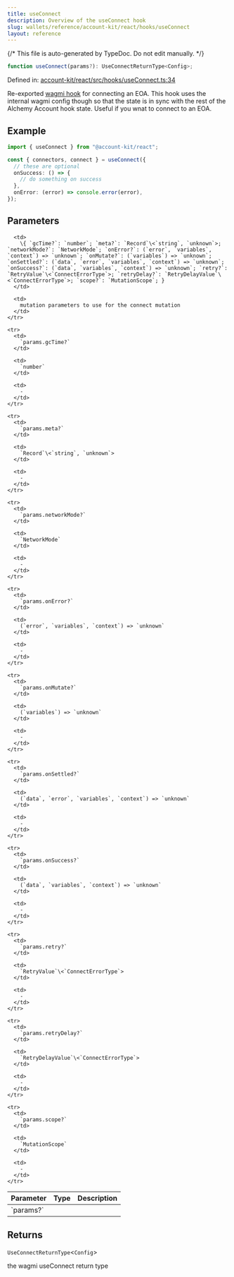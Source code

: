 ```yaml
---
title: useConnect
description: Overview of the useConnect hook
slug: wallets/reference/account-kit/react/hooks/useConnect
layout: reference
---
```


{/* This file is auto-generated by TypeDoc. Do not edit manually. */}

```ts
function useConnect(params?): UseConnectReturnType<Config>;
```

Defined in: [account-kit/react/src/hooks/useConnect.ts:34](https://github.com/alchemyplatform/aa-sdk/blob/0cc60e9f694c242d91befdaa2f26cdec3ee389c5/account-kit/react/src/hooks/useConnect.ts#L34)

Re-exported [wagmi hook](https://wagmi.sh/react/api/hooks/useConnect) for connecting an EOA. This hook
uses the internal wagmi config though so that the state
is in sync with the rest of the Alchemy Account hook state.
Useful if you wnat to connect to an EOA.

## Example

```ts twoslash
import { useConnect } from "@account-kit/react";

const { connectors, connect } = useConnect({
  // these are optional
  onSuccess: () => {
    // do something on success
  },
  onError: (error) => console.error(error),
});
```

## Parameters

<table>
  <thead>
    <tr>
      <th align="left">Parameter</th>
      <th align="left">Type</th>
      <th align="left">Description</th>
    </tr>
  </thead>

  <tbody>
    <tr>
      <td>
        `params?`
      </td>

      <td>
        \{ `gcTime?`: `number`; `meta?`: `Record`\<`string`, `unknown`>; `networkMode?`: `NetworkMode`; `onError?`: (`error`, `variables`, `context`) => `unknown`; `onMutate?`: (`variables`) => `unknown`; `onSettled?`: (`data`, `error`, `variables`, `context`) => `unknown`; `onSuccess?`: (`data`, `variables`, `context`) => `unknown`; `retry?`: `RetryValue`\<`ConnectErrorType`>; `retryDelay?`: `RetryDelayValue`\<`ConnectErrorType`>; `scope?`: `MutationScope`; }
      </td>

      <td>
        mutation parameters to use for the connect mutation
      </td>
    </tr>

    <tr>
      <td>
        `params.gcTime?`
      </td>

      <td>
        `number`
      </td>

      <td>
        ‐
      </td>
    </tr>

    <tr>
      <td>
        `params.meta?`
      </td>

      <td>
        `Record`\<`string`, `unknown`>
      </td>

      <td>
        ‐
      </td>
    </tr>

    <tr>
      <td>
        `params.networkMode?`
      </td>

      <td>
        `NetworkMode`
      </td>

      <td>
        ‐
      </td>
    </tr>

    <tr>
      <td>
        `params.onError?`
      </td>

      <td>
        (`error`, `variables`, `context`) => `unknown`
      </td>

      <td>
        ‐
      </td>
    </tr>

    <tr>
      <td>
        `params.onMutate?`
      </td>

      <td>
        (`variables`) => `unknown`
      </td>

      <td>
        ‐
      </td>
    </tr>

    <tr>
      <td>
        `params.onSettled?`
      </td>

      <td>
        (`data`, `error`, `variables`, `context`) => `unknown`
      </td>

      <td>
        ‐
      </td>
    </tr>

    <tr>
      <td>
        `params.onSuccess?`
      </td>

      <td>
        (`data`, `variables`, `context`) => `unknown`
      </td>

      <td>
        ‐
      </td>
    </tr>

    <tr>
      <td>
        `params.retry?`
      </td>

      <td>
        `RetryValue`\<`ConnectErrorType`>
      </td>

      <td>
        ‐
      </td>
    </tr>

    <tr>
      <td>
        `params.retryDelay?`
      </td>

      <td>
        `RetryDelayValue`\<`ConnectErrorType`>
      </td>

      <td>
        ‐
      </td>
    </tr>

    <tr>
      <td>
        `params.scope?`
      </td>

      <td>
        `MutationScope`
      </td>

      <td>
        ‐
      </td>
    </tr>

  </tbody>
</table>

## Returns

`UseConnectReturnType`\<`Config`>

the wagmi useConnect return type
